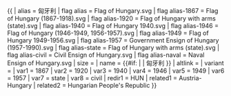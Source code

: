{{ {{{1<noinclude>|country showdata</noinclude>}}}
| alias = 匈牙利
| flag alias = Flag of Hungary.svg
| flag alias-1867 = Flag of Hungary (1867-1918).svg
| flag alias-1920 = Flag of Hungary with arms (state).svg
| flag alias-1940 = Flag of Hungary 1940.svg
| flag alias-1946 = Flag of Hungary (1946-1949, 1956-1957).svg
| flag alias-1949 = Flag of Hungary 1949-1956.svg
| flag alias-1957 = Government Ensign of Hungary (1957-1990).svg
| flag alias-state = Flag of Hungary with arms (state).svg
| flag alias-civil = Civil Ensign of Hungary.svg
| flag alias-naval = Naval Ensign of Hungary.svg
| size = {{{size|}}}
| name = {{#if: {{{name|}}} | {{{name|}}} | 匈牙利 }}
| altlink = {{{altlink|}}}
| variant = {{{variant|}}}
<noinclude>
| var1 = 1867
| var2 = 1920
| var3 = 1940
| var4 = 1946
| var5 = 1949
| var6 = 1957
| var7 = state
| var8 = civil
| redir1 = HUN
| related1 = Austria-Hungary
| related2 = Hungarian People's Republic
</noinclude>
}}<noinclude>
</noinclude>